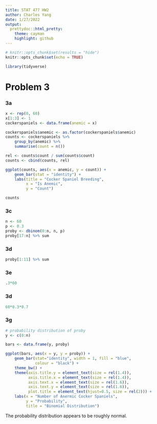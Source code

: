 ```yaml
---
title: STAT 477 HW2
author: Charles Yang
date: 1/27/2022
output:
  prettydoc::html_pretty:
    theme: cayman
    highlight: github
---
```


```r
# knitr::opts_chunk$set(results = "hide")
knitr::opts_chunk$set(echo = TRUE)

library(tidyverse)
```

# Problem 3
### 3a
```r
x <- rep(0, 60)
x[1:3] <- 1
cockerspaniels <- data.frame(anemic = x)

cockerspaniels$anemic <- as.factor(cockerspaniels$anemic)
counts <- cockerspaniels %>%
    group_by(anemic) %>%
    summarise(count = n())

rel <- counts$count / sum(counts$count)
counts <- cbind(counts, rel)

ggplot(counts, aes(x = anemic, y = count)) +
    geom_bar(stat = "identity") +
    labs(title = "Cocker Spaniel Breeding",
         x = "Is Anemic",
         y = "Count")

counts
```

### 3c
```r
n <- 60
p <- 0.3
proby <- dbinom(0:n, n, p)
proby[17:n] %>% sum
```

### 3d
```r
proby[1:11] %>% sum
```

### 3e
```r
.3*60
```

### 3d
```r
60*0.3*0.7
```

### 3g
```r
# probability distribution of proby
y <- c(0:n)

bars <- data.frame(y, proby)

ggplot(bars, aes(x = y, y = proby)) + 
    geom_bar(stat="identity", width = 1, fill = "blue", 
             colour = "black") +
    theme_bw() +
    theme(axis.title.y = element_text(size = rel(1.4)),
          axis.title.x = element_text(size = rel(1.4)),
          axis.text.x = element_text(size = rel(1.6)),
          axis.text.y = element_text(size = rel(1.6)),
          plot.title = element_text(hjust=0.5, size = rel(2))) +
    labs(x = "Number of Anermic Cocker Spaniels",
         y = "Probability",
         title = "Binomial Distribution")
```

The probability distribution appears to be roughly normal.